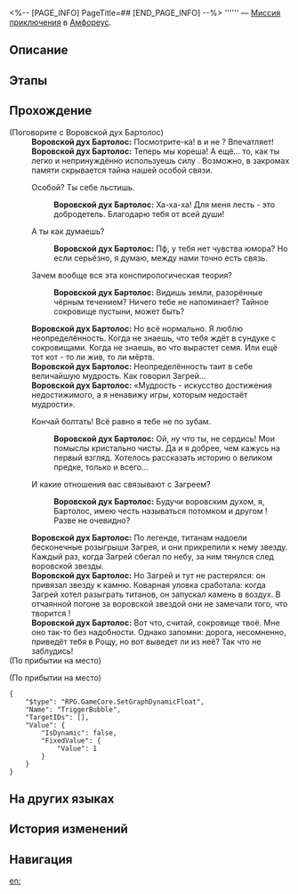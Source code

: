 <%-- [PAGE_INFO]
PageTitle=##
[END_PAGE_INFO] --%>
{{Дополнить|Диалоги.}}
{{Миссия Инфобокс
|id              = 4015712
|Название        = 
|Изображение     = Миссия .png
|Тип             = Миссия приключения
|Событие         = 
|Глава           = 
|Условия         = Завершена [[Миссия Освоения]] «[[О раздор, избавь от преследующих страхов]]»
|Персонажи       = Воровской дух Бартолос; Первопроходец
|СтартЛокация    = [[Амфореус]] — [[Бормочущие заросли Рощи муз]]
|Мир             = Амфореус
|Предыдущая      = 
|Следующая       = 
|Награды         = Звёздный нефрит*40; Небесная амброзия*60
}}
'''''' — [[Миссия приключения]] в [[Амфореус]].

==Описание==
{{Описание|<!--официальное описание из Перекрёстка судеб-->}}

==Этапы==


==Прохождение==
{{Дополнить}}

;(Поговорите с Воровской дух Бартолос)
:'''Воровской дух Бартолос:''' Посмотрите-ка! {{MC|м=Забрёл|ж=Забрела}} в {{Rubi|лес|Роща}} и не {{MC|ж=заплутала|м=заплутал}}? Впечатляет!
:'''Воровской дух Бартолос:''' Теперь мы кореша! А ещё... то, как ты легко и непринуждённо используешь силу {{Rubi|Оронис|титан времени}}. Возможно, в закромах памяти скрывается тайна нашей особой связи.
:{{Диалог|Стрелка}} Особой? Ты себе льстишь.
::'''Воровской дух Бартолос:''' Ха-ха-ха! Для меня лесть - это добродетель. Благодарю тебя от всей души!
:{{Диалог|Стрелка}} А ты как думаешь?
::'''Воровской дух Бартолос:''' Пф, у тебя нет чувства юмора? Но если серьёзно, я думаю, между нами точно есть связь.
:{{Диалог|Стрелка}} Зачем вообще вся эта конспирологическая теория?
::'''Воровской дух Бартолос:''' Видишь земли, разорённые чёрным течением? Ничего тебе не напоминает? Тайное сокровище пустыни, может быть?
:'''Воровской дух Бартолос:''' Но всё нормально. Я люблю неопределённость. Когда не знаешь, что тебя ждёт в сундуке с сокровищами. Когда не знаешь, во что вырастет семя. Или ещё тот кот - то ли жив, то ли мёртв.
:'''Воровской дух Бартолос:''' Неопределённость таит в себе величайшую мудрость. Как говорил Загрей...
:'''Воровской дух Бартолос:''' «Мудрость - искусство достижения недостижимого, а я ненавижу игры, которым недостаёт мудрости».
:{{Диалог|Стрелка}} Кончай болтать! Всё равно я тебе не по зубам.
::'''Воровской дух Бартолос:''' Ой, ну что ты, не сердись! Мои помыслы кристально чисты. Да и я добрее, чем кажусь на первый взгляд. Хотелось рассказать историю о великом предке, только и всего...
:{{Диалог|Стрелка}} И какие отношения вас связывают с Загреем?
::'''Воровской дух Бартолос:''' Будучи воровским духом, я, Бартолос, имею честь называться потомком и другом {{Rubi|Монеты Причуд|титан коварства}}! Разве не очевидно?
:'''Воровской дух Бартолос:''' По легенде, титанам надоели бесконечные розыгрыши Загрея, и они прикрепили к нему звезду. Каждый раз, когда Загрей сбегал по небу, за ним тянулся след воровской звезды.
:'''Воровской дух Бартолос:''' Но Загрей и тут не растерялся: он привязал звезду к камню. Коварная уловка сработала: когда Загрей хотел разыграть титанов, он запускал камень в воздух. В отчаянной погоне за воровской звездой они не замечали того, что творится {{Цвет|Ключевой|nobold=1|прямо у них под носом}}!
:'''Воровской дух Бартолос:''' Вот что, считай, сокровище твоё. Мне оно так-то без надобности. Однако запомни: дорога, несомненно, приведёт тебя в Рощу, но вот выведет ли из неё? Так что не заблудись!
;(По прибытии на место)

;(По прибытии на место)
<pre>{
	"$type": "RPG.GameCore.SetGraphDynamicFloat",
	"Name": "TriggerBubble",
	"TargetIDs": [],
	"Value": {
		"IsDynamic": false,
		"FixedValue": {
			"Value": 1
		}
	}
}</pre>
{{Диалог Конец}}

==На других языках==
{{На других языках
|en   = 
|zhs  = 
|zht  = 
|ja   = 
|ko   = 
|es   = 
|fr   = 
|ru   = 
|th   = 
|vi   = 
|de   = 
|id   = 
|pt   = 
}}

==История изменений==
{{История изменений|3.5}}

==Навигация==
{{Миссия приключения Навбокс|Глава }}

[[en:]]
